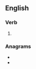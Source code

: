 ==English==

===Verb===
{{head|en|present participle}}

# {{present participle of|reseed|lang=en|nocat=1}}

===Anagrams===
* {{l|en|energised}}
* {{l|en|greenside}}